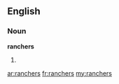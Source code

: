 ==English==

===Noun===
'''ranchers'''

# {{plural of|[[rancher]]}}

[[ar:ranchers]]
[[fr:ranchers]]
[[my:ranchers]]
